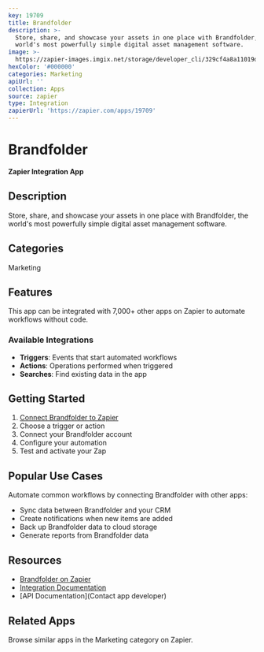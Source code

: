 ```yaml
---
key: 19709
title: Brandfolder
description: >-
  Store, share, and showcase your assets in one place with Brandfolder, the
  world's most powerfully simple digital asset management software.
image: >-
  https://zapier-images.imgix.net/storage/developer_cli/329cf4a8a11019dfe738c7a5d3e35860_2.png?auto=format%2Ccompress&ixlib=python-3.0.0&q=50
hexColor: '#000000'
categories: Marketing
apiUrl: ''
collection: Apps
source: zapier
type: Integration
zapierUrl: 'https://zapier.com/apps/19709'
---
```

# Brandfolder

**Zapier Integration App**

## Description

Store, share, and showcase your assets in one place with Brandfolder, the world's most powerfully simple digital asset management software.

## Categories

Marketing

## Features

This app can be integrated with 7,000+ other apps on Zapier to automate workflows without code.

### Available Integrations

- **Triggers**: Events that start automated workflows
- **Actions**: Operations performed when triggered
- **Searches**: Find existing data in the app

## Getting Started

1. [Connect Brandfolder to Zapier](https://zapier.com/apps/19709)
2. Choose a trigger or action
3. Connect your Brandfolder account
4. Configure your automation
5. Test and activate your Zap

## Popular Use Cases

Automate common workflows by connecting Brandfolder with other apps:

- Sync data between Brandfolder and your CRM
- Create notifications when new items are added
- Back up Brandfolder data to cloud storage
- Generate reports from Brandfolder data

## Resources

- [Brandfolder on Zapier](https://zapier.com/apps/19709)
- [Integration Documentation](https://zapier.com/apps/19709/integrations)
- [API Documentation](Contact app developer)

## Related Apps

Browse similar apps in the Marketing category on Zapier.
